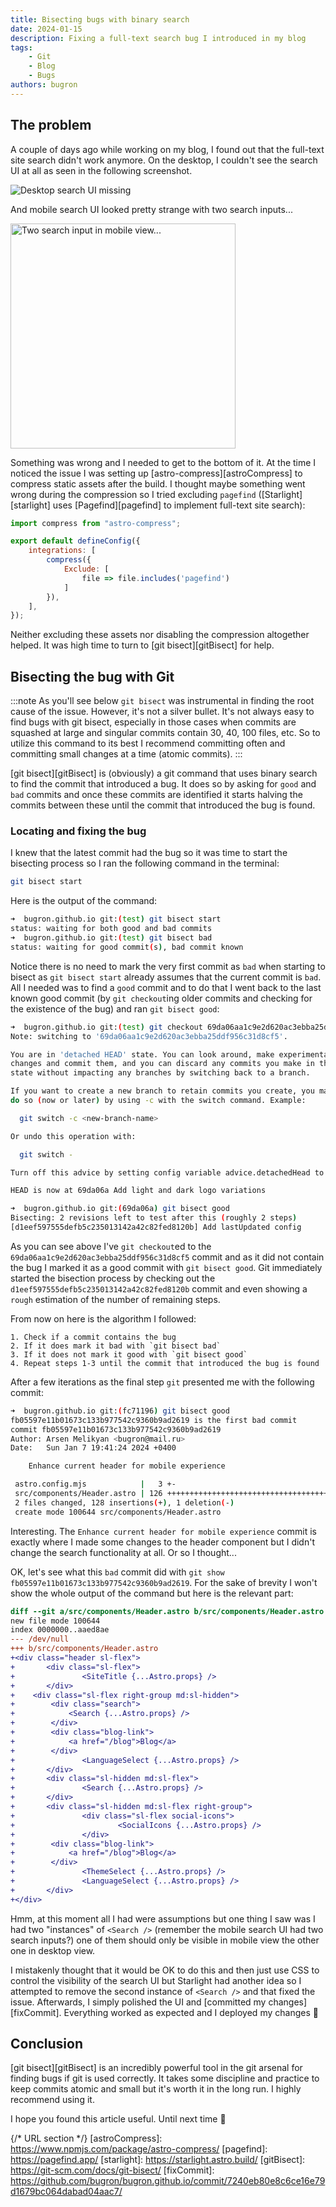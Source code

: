 ```yaml
---
title: Bisecting bugs with binary search
date: 2024-01-15
description: Fixing a full-text search bug I introduced in my blog
tags:
    - Git
    - Blog
    - Bugs
authors: bugron
---
```


## The problem

A couple of days ago while working on my blog, I found out that the full-text site search didn't work anymore. On the desktop, I couldn't see the search UI at all as seen in the following screenshot.

![Desktop search UI missing](../../../assets/bisecting-bugs-with-git/desktop-search-missing.png)

And mobile search UI looked pretty strange with two search inputs...

<div class="sl-flex justify-center">
    <Image src={mobileSearchUiImage} alt="Two search input in mobile view..." width="360px" />
</div>

Something was wrong and I needed to get to the bottom of it. At the time I noticed the issue I was setting up [astro-compress][astroCompress] to compress static assets after the build. I thought maybe something went wrong during the compression so I tried excluding `pagefind` ([Starlight][starlight] uses [Pagefind][pagefind] to implement full-text site search):

```js title="astro.config.mjs" ins={6-8}
import compress from "astro-compress";

export default defineConfig({
	integrations: [
        compress({
            Exclude: [
                file => file.includes('pagefind')
            ]
        }),
	],
});
```

Neither excluding these assets nor disabling the compression altogether helped. It was high time to turn to [git bisect][gitBisect] for help.

## Bisecting the bug with Git

:::note
As you'll see below `git bisect` was instrumental in finding the root cause of the issue. However, it's not a silver bullet. It's not always easy to find bugs with git bisect, especially in those cases when commits are squashed at large and singular commits contain 30, 40, 100 files, etc. So to utilize this command to its best I recommend committing often and committing small changes at a time (atomic commits).
:::

[git bisect][gitBisect] is (obviously) a git command that uses binary search to find the commit that introduced a bug. It does so by asking for `good` and `bad` commits and once these commits are identified it starts halving the commits between these until the commit that introduced the bug is found.

### Locating and fixing the bug
I knew that the latest commit had the bug so it was time to start the bisecting process so I ran the following command in the terminal:

```bash
git bisect start
```

Here is the output of the command:

```bash
➜  bugron.github.io git:(test) git bisect start
status: waiting for both good and bad commits
➜  bugron.github.io git:(test) git bisect bad  
status: waiting for good commit(s), bad commit known
```

Notice there is no need to mark the very first commit as `bad` when starting to bisect as `git bisect start` already assumes that the current commit is `bad`. All I needed was to find a `good` commit and to do that I went back to the last known good commit (by `git checkout`ing older commits and checking for the existence of the bug) and ran `git bisect good`:

```bash
➜  bugron.github.io git:(test) git checkout 69da06aa1c9e2d620ac3ebba25ddf956c31d8cf5       
Note: switching to '69da06aa1c9e2d620ac3ebba25ddf956c31d8cf5'.

You are in 'detached HEAD' state. You can look around, make experimental
changes and commit them, and you can discard any commits you make in this
state without impacting any branches by switching back to a branch.

If you want to create a new branch to retain commits you create, you may
do so (now or later) by using -c with the switch command. Example:

  git switch -c <new-branch-name>

Or undo this operation with:

  git switch -

Turn off this advice by setting config variable advice.detachedHead to false

HEAD is now at 69da06a Add light and dark logo variations

➜  bugron.github.io git:(69da06a) git bisect good                             
Bisecting: 2 revisions left to test after this (roughly 2 steps)
[d1eef597555defb5c235013142a42c82fed8120b] Add lastUpdated config
```

As you can see above I've `git checkout`ed to the `69da06aa1c9e2d620ac3ebba25ddf956c31d8cf5` commit and as it did not contain the bug I marked it as a good commit with `git bisect good`. Git immediately started the bisection process by checking out the `d1eef597555defb5c235013142a42c82fed8120b` commit and even showing a `rough` estimation of the number of remaining steps.

From now on here is the algorithm I followed:
```
1. Check if a commit contains the bug
2. If it does mark it bad with `git bisect bad`
3. If it does not mark it good with `git bisect good`
4. Repeat steps 1-3 until the commit that introduced the bug is found
```

After a few iterations as the final step `git` presented me with the following commit:

```bash
➜  bugron.github.io git:(fc71196) git bisect good
fb05597e11b01673c133b977542c9360b9ad2619 is the first bad commit
commit fb05597e11b01673c133b977542c9360b9ad2619
Author: Arsen Melikyan <bugron@mail.ru>
Date:   Sun Jan 7 19:41:24 2024 +0400

    Enhance current header for mobile experience

 astro.config.mjs            |   3 +-
 src/components/Header.astro | 126 ++++++++++++++++++++++++++++++++++++++++++++
 2 files changed, 128 insertions(+), 1 deletion(-)
 create mode 100644 src/components/Header.astro
```

Interesting. The `Enhance current header for mobile experience` commit is exactly where I made some changes to the header component but I didn't change the search functionality at all. Or so I thought...

OK, let's see what this `bad` commit did with `git show fb05597e11b01673c133b977542c9360b9ad2619`. For the sake of brevity I won't show the whole output of the command but here is the relevant part:


```diff title="git show fb05597e11b01673c133b977542c9360b9ad2619" {12,20}
diff --git a/src/components/Header.astro b/src/components/Header.astro
new file mode 100644
index 0000000..aaed8ae
--- /dev/null
+++ b/src/components/Header.astro
+<div class="header sl-flex">
+       <div class="sl-flex">
+               <SiteTitle {...Astro.props} />
+       </div>
+    <div class="sl-flex right-group md:sl-hidden">
+        <div class="search">
+            <Search {...Astro.props} />
+        </div>
+        <div class="blog-link">
+            <a href="/blog">Blog</a>
+        </div>
+               <LanguageSelect {...Astro.props} />
+       </div>
+       <div class="sl-hidden md:sl-flex">
+               <Search {...Astro.props} />
+       </div>
+       <div class="sl-hidden md:sl-flex right-group">
+               <div class="sl-flex social-icons">
+                       <SocialIcons {...Astro.props} />
+               </div>
+        <div class="blog-link">
+            <a href="/blog">Blog</a>
+        </div>
+               <ThemeSelect {...Astro.props} />
+               <LanguageSelect {...Astro.props} />
+       </div>
+</div>
```

Hmm, at this moment all I had were assumptions but one thing I saw was I had two "instances" of `<Search />` (remember the mobile search UI had two search inputs?) one of them should only be visible in mobile view the other one in desktop view. 

I mistakenly thought that it would be OK to do this and then just use CSS to control the visibility of the search UI but Starlight had another idea so I attempted to remove the second instance of `<Search />` and that fixed the issue. Afterwards, I simply polished the UI and [committed my changes][fixCommit]. Everything worked as expected and I deployed my changes 🚀

## Conclusion

[git bisect][gitBisect] is an incredibly powerful tool in the git arsenal for finding bugs if git is used correctly. It takes some discipline and practice to keep commits atomic and small but it's worth it in the long run. I highly recommend using it.

I hope you found this article useful. Until next time 👋

{/* URL section */}
[astroCompress]: https://www.npmjs.com/package/astro-compress/
[pagefind]: https://pagefind.app/
[starlight]: https://starlight.astro.build/
[gitBisect]: https://git-scm.com/docs/git-bisect/
[fixCommit]: https://github.com/bugron/bugron.github.io/commit/7240eb80e8c6ce16e79d1679bc064dabad04aac7/
